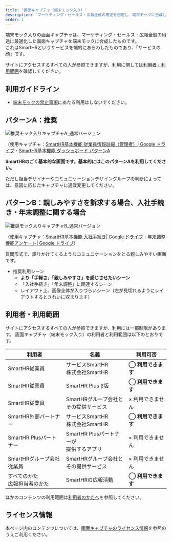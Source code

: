 ```yaml
---
title: '画面キャプチャ（端末モック入り）'
description: 'マーケティング・セールス・広報全般の用途を想定し、端末モックに合成した画面キャプチャです。'
order: 1
---
```


端末モック入りの画面キャプチャは、マーケティング・セールス・広報全般の用途に最適化した画面キャプチャを端末モックに合成したものです。  
これはSmartHRというサービスを端的にあらわしたものであり、「サービスの顔」です。  

サイトにアクセスするすべての人が参照できますが、利用に関しては[利用者・利用範囲](#h2-3)を確認してください。

## 利用ガイドライン
- [端末モックの禁止事項](/communication/mock/#h2-1)にあたる利用はしないでください。

## パターンA：推奨

![推奨モック入りキャプチャA_通常バージョン](./images/service_capture_in_mock/a_capture_in_mock_nomal.png)

（使用キャプチャ：<a href="https://drive.google.com/file/d/1RJrO7SD3KuZv9BXDSjziEvAmKaTjN5y9/view?usp=sharing" target="_blank">SmartHR基本機能 従業員情報詳細（管理者）| Google ドライブ</a>・[SmartHR基本機能 ダッシュボード パターンA](/capture/capture-product/#h3-0)

**SmartHRのごく基本的な画面です。基本的にはこのパターンAを利用してください。**

ただし担当デザイナーやコミュニケーションデザイングループの判断によっては、意図に応じたキャプチャに適宜変更してください。

<Private path="/communication/capture-in-mock-formal-a.md"/>

## パターンB：親しみやすさを訴求する場合、入社手続き・年末調整に関する場合

![推奨モック入りキャプチャB_通常バージョン](./images/service_capture_in_mock/b_capture_in_mock_nomal.png)

（使用キャプチャ：<a href="https://drive.google.com/file/d/1hAy4bWT5Vz7cCdHYfBgnyAeMkKHh9DUv/view?usp=sharing" target="_blank">SmartHR基本機能 入社手続き| Google ドライブ</a>・<a href="https://drive.google.com/file/d/1rJKDtSlfg_-oGpUFe5bI19WFLw1cowo6/view?usp=sharing" target="_blank">年末調整機能アンケート| Google ドライブ</a>）

質問形式で、語りかけてくるようなコミュニケーションをとる親しみやすい画面です。

- 推奨利用シーン
    - **より「手軽さ」「親しみやすさ」を感じさせたいシーン**
    - 「入社手続き」「年末調整」に関連するシーン
    - レイアウト上、画像全体が入りづらいシーン（左が見切れるようにレイアウトするときれいに収まります）

<Private path="/communication/capture-in-mock-formal-b.md"/>


## 利用者・利用範囲

サイトにアクセスするすべての人が参照できますが、利用には一部制限があります。
画面キャプチャ（端末モック入り）の利用者と利用範囲は以下のとおりです。

<TableWrapper>
  <table>
    <thead>
      <tr>
        <th>利用者</th>
        <th>名義</th>
        <th>利用可否</th>
      </tr>
    </thead>
    <tbody>
      <tr>
        <td>SmartHR従業員</td>
        <td>サービスSmartHR<br/>株式会社SmartHR</td>
        <td><strong>◯ 利用できます</strong></td>
      </tr>
      <tr>
        <td>SmartHR従業員</td>
        <td>SmartHR Plus β版</td>
        <td><strong>◯ 利用できます</strong></td>
      </tr>
      <tr>
        <td>SmartHR従業員</td>
        <td>SmartHRグループ会社と<br/>その提供サービス</td>
        <td>× 利用できません</td>
      </tr>
      <tr>
        <td>SmartHR外部パートナー</td>
        <td>サービスSmartHR<br/>株式会社SmartHR</td>
        <td><strong>◯ 利用できます</strong></td>
      </tr>
      <tr>
        <td>SmartHR Plusパートナー</td>
        <td>SmartHR Plusパートナーが<br/>提供するアプリ</td>
        <td>× 利用できません</td>
      </tr>
      <tr>
        <td>SmartHRグループ会社<br/>従業員</td>
        <td>SmartHRグループ会社と<br/>その提供サービス</td>
        <td>× 利用できません</td>
      </tr>
      <tr>
        <td>すべてのかた<br/>広報担当者のかた</td>
        <td>SmartHRの広報活動</td>
        <td><strong>◯ 利用できます</strong></td>
      </tr>
    </tbody>
  </table>
</TableWrapper>

ほかのコンテンツの利用範囲は[利用者のかたへ](/introduction/user/)を参照してください。


## ライセンス情報
本ページ内のコンテンツについては、[画面キャプチャのライセンス情報](/communication/capture/#h2-2)を参照のうえご利用ください。


